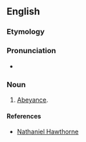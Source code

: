 ==English==

===Etymology===
{{suffix|abeyance|y}}

===Pronunciation===
* {{a|US}} {{IPA|/əˈbeɪ.ənt.si/}}

===Noun===
{{en-noun|abeyancies}}

# {{rare}} [[abeyance|Abeyance]].

====References====
* [[w:Nathaniel Hawthorne|Nathaniel Hawthorne]]
